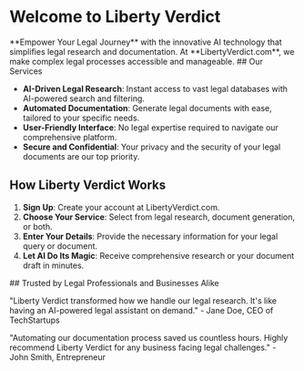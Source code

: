 


# Welcome to Liberty Verdict

<HeroBanner>
  **Empower Your Legal Journey** with the innovative AI technology that simplifies legal research and documentation. At **LibertyVerdict.com**, we make complex legal processes accessible and manageable.
</HeroBanner>

<FeaturesSection>
## Our Services

- **AI-Driven Legal Research**: Instant access to vast legal databases with AI-powered search and filtering.
- **Automated Documentation**: Generate legal documents with ease, tailored to your specific needs.
- **User-Friendly Interface**: No legal expertise required to navigate our comprehensive platform.
- **Secure and Confidential**: Your privacy and the security of your legal documents are our top priority.
</FeaturesSection>

## How Liberty Verdict Works

1. **Sign Up**: Create your account at LibertyVerdict.com.
2. **Choose Your Service**: Select from legal research, document generation, or both.
3. **Enter Your Details**: Provide the necessary information for your legal query or document.
4. **Let AI Do Its Magic**: Receive comprehensive research or your document draft in minutes.

<Testimonials>
## Trusted by Legal Professionals and Businesses Alike

"Liberty Verdict transformed how we handle our legal research. It's like having an AI-powered legal assistant on demand." - Jane Doe, CEO of TechStartups

"Automating our documentation process saved us countless hours. Highly recommend Liberty Verdict for any business facing legal challenges." - John Smith, Entrepreneur
</Testimonials>

